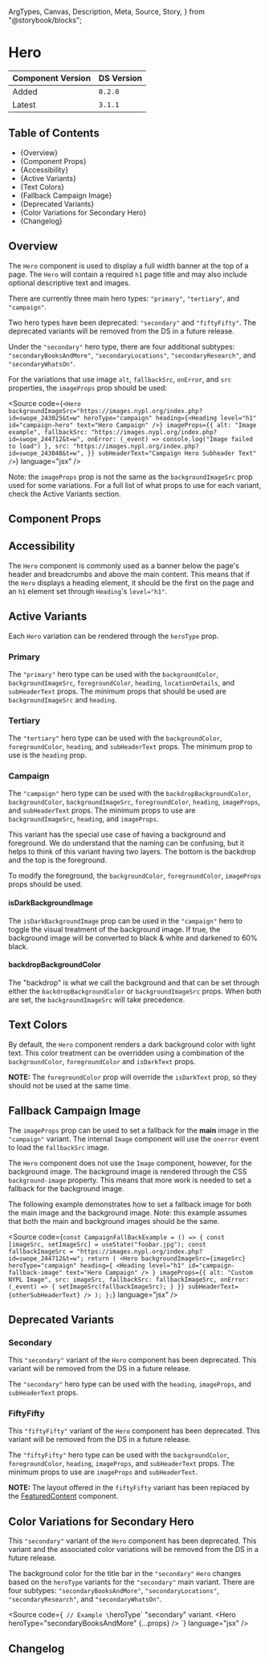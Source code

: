   ArgTypes,
  Canvas,
  Description,
  Meta,
  Source,
  Story,
} from "@storybook/blocks";


<Meta of={HeroStories} />

# Hero

| Component Version | DS Version |
| ----------------- | ---------- |
| Added             | `0.2.0`    |
| Latest            | `3.1.1`    |

## Table of Contents

- {<Link href="#overview" target="_self">Overview</Link>}
- {<Link href="#component-props" target="_self">Component Props</Link>}
- {<Link href="#accessibility" target="_self">Accessibility</Link>}
- {<Link href="#active-variants" target="_self">Active Variants</Link>}
- {<Link href="#text-colors" target="_self">Text Colors</Link>}
- {<Link href="#fallback-campaign-image" target="_self">Fallback Campaign Image</Link>}
- {<Link href="#deprecated-variants" target="_self">Deprecated Variants</Link>}
- {<Link href="#color-variations-for-secondary-hero" target="_self">Color Variations for Secondary Hero</Link>}
- {<Link href="#changelog" target="_self">Changelog</Link>}

## Overview

<Description of={HeroStories} />

The `Hero` component is used to display a full width banner at the top of a page.
The `Hero` will contain a required `h1` page title and may also include optional
descriptive text and images.

There are currently three main hero types: `"primary"`, `"tertiary"`, and
`"campaign"`.

Two hero types have been deprecated: `"secondary"` and `"fiftyFifty"`. The
deprecated variants will be removed from the DS in a future release.

Under the `"secondary"` hero type, there are four additional subtypes:
`"secondaryBooksAndMore"`, `"secondaryLocations"`, `"secondaryResearch"`, and
`"secondaryWhatsOn"`.

For the variations that use image `alt`, `fallbackSrc`, `onError`, and `src`
properties, the `imageProps` prop should be used:

<Source
  code={`
<Hero
  backgroundImageSrc="https://images.nypl.org/index.php?id=swope_243025&t=w"
  heroType="campaign"
  heading={<Heading level="h1" id="campaign-hero" text="Hero Campaign" />}
  imageProps={{
    alt: "Image example",
    fallbackSrc: "https://images.nypl.org/index.php?id=swope_244712&t=w",
    onError: (_event) => console.log("Image failed to load") },
    src: "https://images.nypl.org/index.php?id=swope_243048&t=w",
  }}
  subHeaderText="Campaign Hero Subheader Text"
/>
`}
  language="jsx"
/>

Note: the `imageProps` prop is not the same as the `backgroundImageSrc` prop
used for some variations. For a full list of what props to use for each variant,
check the <Link href="#active-variants" target="_self">Active Variants</Link>
section.

## Component Props

<Canvas of={HeroStories.WithControls} />

<ArgTypes of={HeroStories.WithControls} />

## Accessibility

The `Hero` component is commonly used as a banner below the page's header and
breadcrumbs and above the main content. This means that if the `Hero` displays
a heading element, it should be the first on the page and an `h1` element set
through `Heading`'s `level="h1"`.

## Active Variants

Each `Hero` variation can be rendered through the `heroType` prop.

### Primary

The `"primary"` hero type can be used with the `backgroundColor`, `backgroundImageSrc`,
`foregroundColor`, `heading`, `locationDetails`, and `subHeaderText` props. The
minimum props that should be used are `backgroundImageSrc` and `heading`.

<Story of={HeroStories.Primary} />

### Tertiary

The `"tertiary"` hero type can be used with the `backgroundColor`, `foregroundColor`,
`heading`, and `subHeaderText` props. The minimum prop to use is the `heading`
prop.

<Story of={HeroStories.Tertiary} />

### Campaign

The `"campaign"` hero type can be used with the `backdropBackgroundColor`,
`backgroundColor`, `backgroundImageSrc`, `foregroundColor`, `heading`,
`imageProps`, and `subHeaderText` props. The minimum props to use are
`backgroundImageSrc`, `heading`, and `imageProps`.

This variant has the special use case of having a background and foreground. We
do understand that the naming can be confusing, but it helps to think of this
variant having two layers. The bottom is the backdrop and the top is the
foreground.

To modify the foreground, the `backgroundColor`, `foregroundColor`, `imageProps`
props should be used.

<Story of={HeroStories.Campaign} />

#### isDarkBackgroundImage

The `isDarkBackgroundImage` prop can be used in the `"campaign"` hero to toggle
the visual treatment of the background image. If true, the background image will
be converted to black & white and darkened to 60% black.

<Story of={HeroStories.CampaignDarkBackgroundImage} />

#### backdropBackgroundColor

The "backdrop" is what we call the background and that can be set through either
the `backdropBackgroundColor` or `backgroundImageSrc` props. When both are set,
the `backgroundImageSrc` will take precedence.

<Story of={HeroStories.CampaignBackgroundColors} />

## Text Colors

By default, the `Hero` component renders a dark background color with light
text. This color treatment can be overridden using a combination of the
`backgroundColor`, `foregroundColor` and `isDarkText` props.

**NOTE:** The `foregroundColor` prop will override the `isDarkText` prop, so they
should not be used at the same time.

<Story of={HeroStories.TextColorStyles} />

## Fallback Campaign Image

The `imageProps` prop can be used to set a fallback for the **main** image in
the `"campaign"` variant. The internal `Image` component will use the `onerror`
event to load the `fallbackSrc` image.

The `Hero` component does not use the `Image` component, however, for the
background image. The background image is rendered through the CSS
`background-image` property. This means that more work is needed to set a
fallback for the background image.

The following example demonstrates how to set a fallback image for both the main
image and the background image. Note: this example assumes that both the main
and background images should be the same.

<Source
  code={`
const CampaignFallBackExample = () => {
  const [imageSrc, setImageSrc] = useState("foobar.jpg");
  const fallbackImageSrc = "https://images.nypl.org/index.php?id=swope_244712&t=w";
  return (
    <Hero
      backgroundImageSrc={imageSrc}
      heroType="campaign"
      heading={
        <Heading
          level="h1"
          id="campaign-fallback-image"
          text="Hero Campaign"
        />
      }
      imageProps={{
        alt: "Custom NYPL Image",
        src: imageSrc,
        fallbackSrc: fallbackImageSrc,
        onError: (_event) => {
          setImageSrc(fallbackImageSrc);
        }
      }}
      subHeaderText={otherSubHeaderText}
    />
  );
};
`}
  language="jsx"
/>

<Canvas of={HeroStories.CampaignFallbackImage} />

## Deprecated Variants

### Secondary

This `"secondary"` variant of the `Hero` component has been deprecated. This
variant will be removed from the DS in a future release.

The `"secondary"` hero type can be used with the `heading`, `imageProps`, and
`subHeaderText` props.

<Story of={HeroStories.Secondary} />

### FiftyFifty

This `"fiftyFifty"` variant of the `Hero` component has been deprecated. This
variant will be removed from the DS in a future release.

The `"fiftyFifty"` hero type can be used with the `backgroundColor`,
`foregroundColor`, `heading`, `imageProps`, and `subHeaderText` props. The
minimum props to use are `imageProps` and `subHeaderText`.

**NOTE:** The layout offered in the `fiftyFifty` variant has been replaced by
the [FeaturedContent](../?path=/docs/components-basic-elements-featuredcontent--docs) component.

<Story of={HeroStories.FiftyFifty} />

## Color Variations for Secondary Hero

This `"secondary"` variant of the `Hero` component has been deprecated. This
variant and the associated color variations will be removed from the DS in a
future release.

The background color for the title bar in the `"secondary"` `Hero` changes based
on the `heroType` variants for the `"secondary"` main variant. There are four
subtypes: `"secondaryBooksAndMore"`, `"secondaryLocations"`, `"secondaryResearch"`,
and `"secondaryWhatsOn"`.

<Source
  code={`
// Example \`heroType\` "secondary" variant.
<Hero heroType="secondaryBooksAndMore" {...props} />
`}
  language="jsx"
/>

<Story of={HeroStories.ColorVariations} />

## Changelog

<ComponentChangelogTable changelogData={changelogData} />
